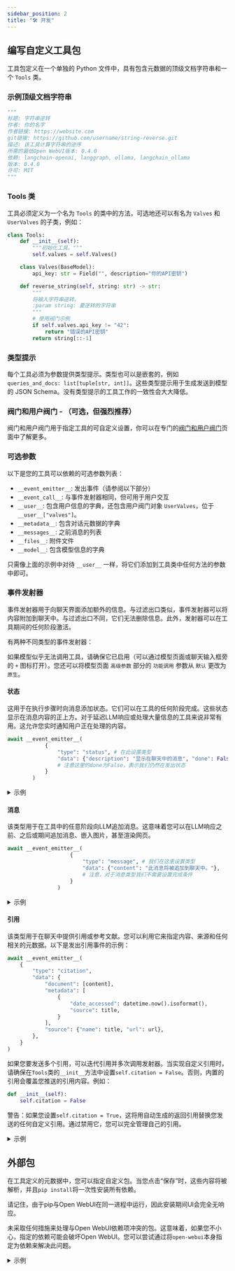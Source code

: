 ```yaml
---
sidebar_position: 2
title: "🛠️ 开发"
---
```




## 编写自定义工具包

工具包定义在一个单独的 Python 文件中，具有包含元数据的顶级文档字符串和一个 `Tools` 类。

### 示例顶级文档字符串

```python
"""
标题: 字符串逆转
作者: 你的名字
作者链接: https://website.com
git链接: https://github.com/username/string-reverse.git
描述: 该工具计算字符串的逆序
所需的最低Open WebUI版本: 0.4.0
依赖: langchain-openai, langgraph, ollama, langchain_ollama
版本: 0.4.0
许可: MIT
"""
```

### Tools 类

工具必须定义为一个名为 `Tools` 的类中的方法，可选地还可以有名为 `Valves` 和 `UserValves` 的子类，例如：

```python
class Tools:
    def __init__(self):
        """初始化工具。"""
        self.valves = self.Valves()

    class Valves(BaseModel):
        api_key: str = Field("", description="你的API密钥")

    def reverse_string(self, string: str) -> str:
        """
        将输入字符串逆转。
        :param string: 要逆转的字符串
        """
        # 使用阀门示例
        if self.valves.api_key != "42":
            return "错误的API密钥"
        return string[::-1] 
```

### 类型提示
每个工具必须为参数提供类型提示。类型也可以是嵌套的，例如 `queries_and_docs: list[tuple[str, int]]`。这些类型提示用于生成发送到模型的 JSON Schema。没有类型提示的工具工作的一致性会大大降低。

### 阀门和用户阀门 - （可选，但强烈推荐）

阀门和用户阀门用于指定工具的可自定义设置，你可以在专门的[阀门和用户阀门](../valves/index.mdx)页面中了解更多。

### 可选参数
以下是您的工具可以依赖的可选参数列表：
- `__event_emitter__`: 发出事件（请参阅以下部分）
- `__event_call__`: 与事件发射器相同，但可用于用户交互
- `__user__`: 包含用户信息的字典，还包含用户阀门对象 `UserValves`，位于 `__user__["valves"]`。
- `__metadata__`: 包含对话元数据的字典
- `__messages__`: 之前消息的列表
- `__files__`: 附件文件
- `__model__`: 包含模型信息的字典

只需像上面的示例中对待 `__user__` 一样，将它们添加到工具类中任何方法的参数中即可。

### 事件发射器
事件发射器用于向聊天界面添加额外的信息。与过滤出口类似，事件发射器可以将内容附加到聊天中。与过滤出口不同，它们无法删除信息。此外，发射器可以在工具期间的任何阶段激活。

有两种不同类型的事件发射器：

如果模型似乎无法调用工具，请确保它已启用（可以通过模型页面或聊天输入框旁的 `+` 图标打开）。您还可以将模型页面 `高级参数` 部分的 `功能调用` 参数从 `默认` 更改为 `原生`。

#### 状态
这用于在执行步骤时向消息添加状态。它们可以在工具的任何阶段完成。这些状态显示在消息内容的正上方。对于延迟LLM响应或处理大量信息的工具来说非常有用。这允许您实时通知用户正在处理的内容。

```python
await __event_emitter__(
            {
                "type": "status", # 在此设置类型
                "data": {"description": "显示在聊天中的消息", "done": False, "hidden": False}, 
                # 注意这里的done为False，表示我们仍然在发出状态
            }
        )
```

<details>
<summary>示例</summary>

```python
async def test_function(
        self, prompt: str, __user__: dict, __event_emitter__=None
    ) -> str:
        """
        这是一个演示

        :param test: 这是一个测试参数
        """

        await __event_emitter__(
            {
                "type": "status", # 在此设置类型
                "data": {"description": "显示在聊天中的消息", "done": False}, 
                # 注意这里的done为False，表示我们仍然在发出状态
            }
        )

        # 此处执行其他逻辑
        await __event_emitter__(
            {
                "type": "status",
                "data": {"description": "完成任务消息", "done": True, "hidden": False},
                # 注意这里done为True，表示我们已完成发出状态
                # 如果希望在消息返回后移除状态，可以设置为 "hidden": True
            }
        )

        except Exception as e:
            await __event_emitter__(
                {
                    "type": "status",
                    "data": {"description": f"发生错误: {e}", "done": True},
                }
            )

            return f"告诉用户: {e}"
```
</details>

#### 消息
该类型用于在工具中的任意阶段向LLM追加消息。这意味着您可以在LLM响应之前、之后或期间追加消息、嵌入图片，甚至渲染网页。

```python
await __event_emitter__(
                    {
                        "type": "message", # 我们在这里设置类型
                        "data": {"content": "此消息将被追加到聊天中。"},
                        # 注意，对于消息类型我们不需要设置完成条件
                    }
                )
```

<details>
<summary>示例</summary>

```python
async def test_function(
        self, prompt: str, __user__: dict, __event_emitter__=None
    ) -> str:
        """
        这是一个演示

        :param test: 这是一个测试参数
        """

        await __event_emitter__(
                    {
                        "type": "message", # 我们在这里设置类型
                        "data": {"content": "此消息将被追加到聊天中。"},
                        # 注意，对于消息类型我们不需要设置完成条件
                    }
                )

        except Exception as e:
            await __event_emitter__(
                {
                    "type": "status",
                    "data": {"description": f"发生了一个错误: {e}", "done": True},
                }
            )

            return f"告诉用户: {e}"
```
</details>

#### 引用
该类型用于在聊天中提供引用或参考文献。您可以利用它来指定内容、来源和任何相关的元数据。以下是发出引用事件的示例：

```python
await __event_emitter__(
    {
        "type": "citation",
        "data": {
            "document": [content],
            "metadata": [
                {
                    "date_accessed": datetime.now().isoformat(),
                    "source": title,
                }
            ],
            "source": {"name": title, "url": url},
        },
    }
)
```
如果您要发送多个引用，可以迭代引用并多次调用发射器。当实现自定义引用时，请确保在`Tools`类的`__init__`方法中设置`self.citation = False`。否则，内置的引用会覆盖您推送的引用内容。例如：

```python
def __init__(self):
    self.citation = False
```

警告：如果您设置`self.citation = True`，这将用自动生成的返回引用替换您发送的任何自定义引用。通过禁用它，您可以完全管理自己的引用。

<details>
<summary>示例</summary>

```python
class Tools:
    class UserValves(BaseModel):
        test: bool = Field(
            default=True, description="测试"
        )

    def __init__(self):
        self.citation = False

async def test_function(
        self, prompt: str, __user__: dict, __event_emitter__=None
    ) -> str:
        """
        这是一个只创建引用的演示

        :param test: 这是一个测试参数
        """

        await __event_emitter__(
            {
                "type": "citation",
                "data": {
                    "document": ["此消息将作为引用追加到聊天中，当点击时显示具体内容"],
                    "metadata": [
                        {
                            "date_accessed": datetime.now().isoformat(),
                            "source": title,
                        }
                    ],
                    "source": {"name": "内容标题", "url": "http://引用链接"},
                },
            }
        )
```
</details>

## 外部包

在工具定义的元数据中，您可以指定自定义包。当您点击“保存”时，这些内容将被解析，并且`pip install`将一次性安装所有依赖。

请记住，由于pip与Open WebUI在同一进程中运行，因此安装期间UI会完全无响应。

未采取任何措施来处理与Open WebUI依赖项冲突的包。这意味着，如果您不小心，指定的依赖可能会破坏Open WebUI。您可以尝试通过将`open-webui`本身指定为依赖来解决此问题。


<details>
<summary>示例</summary>

```python
"""
标题: myToolName
作者: myName
捐赠链接: [任何链接都会显示在一个“心形”按钮后，供用户支持您]
版本: 1.0.0
# 版本信息会显示在UI中，帮助用户追踪更新。
许可证: GPLv3
描述: [推荐]
依赖: package1>=2.7.0,package2,package3
"""
```

</details>
